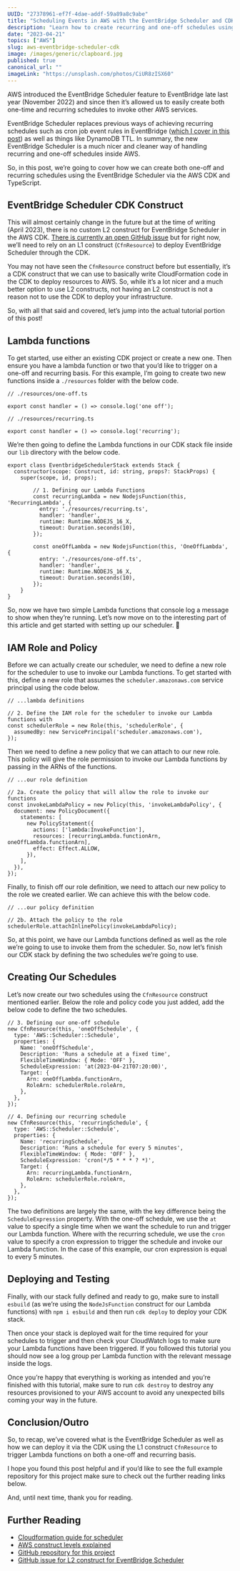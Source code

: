 ```yaml
---
UUID: "27378961-ef7f-4dae-addf-59a89a8c9abe"
title: "Scheduling Events in AWS with the EventBridge Scheduler and CDK"
description: "Learn how to create recurring and one-off schedules using the AWS EventBridge Scheduler using the AWS CDK and TypeScript."
date: "2023-04-21"
topics: ["AWS"]
slug: aws-eventbridge-scheduler-cdk
image: /images/generic/clapboard.jpg
published: true
canonical_url: ""
imageLink: "https://unsplash.com/photos/CiUR8zISX60"
---
```


AWS introduced the EventBridge Scheduler feature to EventBridge late last year (November 2022) and since then it’s allowed us to easily create both one-time and recurring schedules to invoke other AWS services.

EventBridge Scheduler replaces previous ways of achieving recurring schedules such as cron job event rules in EventBridge ([which I cover in this post](https://conermurphy.com/blog/scheduling-lambda-functions-with-cron-jobs-using-aws-cdk)) as well as things like DynamoDB TTL. In summary, the new EventBridge Scheduler is a much nicer and cleaner way of handling recurring and one-off schedules inside AWS.

So, in this post, we’re going to cover how we can create both one-off and recurring schedules using the EventBridge Scheduler via the AWS CDK and TypeScript.

## EventBridge Scheduler CDK Construct

This will almost certainly change in the future but at the time of writing (April 2023), there is no custom L2 construct for EventBridge Scheduler in the AWS CDK. [There is currently an open GitHub issue](https://github.com/aws/aws-cdk-rfcs/issues/474) but for right now, we’ll need to rely on an L1 construct (`CfnResource`) to deploy EventBridge Scheduler through the CDK.

You may not have seen the `CfnResource` construct before but essentially, it’s a CDK construct that we can use to basically write CloudFormation code in the CDK to deploy resources to AWS. So, while it’s a lot nicer and a much better option to use L2 constructs, not having an L2 construct is not a reason not to use the CDK to deploy your infrastructure.

So, with all that said and covered, let’s jump into the actual tutorial portion of this post!

## Lambda functions

To get started, use either an existing CDK project or create a new one. Then ensure you have a lambda function or two that you’d like to trigger on a one-off and recurring basis. For this example, I’m going to create two new functions inside a `./resources` folder with the below code.

```ts:[]:./resources/one-off.ts:TYPESCRIPT
// ./resources/one-off.ts

export const handler = () => console.log('one off');
```

```ts:[]:./resources/recurring.ts:TYPESCRIPT
// ./resources/recurring.ts

export const handler = () => console.log('recurring');
```

We’re then going to define the Lambda functions in our CDK stack file inside our `lib` directory with the below code.

```ts:[]:./lib/*-stack/.ts:TYPESCRIPT
export class EventbridgeSchedulerStack extends Stack {
  constructor(scope: Construct, id: string, props?: StackProps) {
    super(scope, id, props);

		// 1. Defining our Lambda Functions
		const recurringLambda = new NodejsFunction(this, 'RecurringLambda', {
		  entry: './resources/recurring.ts',
		  handler: 'handler',
		  runtime: Runtime.NODEJS_16_X,
		  timeout: Duration.seconds(10),
		});

		const oneOffLambda = new NodejsFunction(this, 'OneOffLambda', {
		  entry: './resources/one-off.ts',
		  handler: 'handler',
		  runtime: Runtime.NODEJS_16_X,
		  timeout: Duration.seconds(10),
		});
	}
}
```

So, now we have two simple Lambda functions that console log a message to show when they’re running. Let’s now move on to the interesting part of this article and get started with setting up our scheduler. 🤩

## IAM Role and Policy

Before we can actually create our scheduler, we need to define a new role for the scheduler to use to invoke our Lambda functions. To get started with this, define a new role that assumes the `scheduler.amazonaws.com` service principal using the code below.

```ts:[]:./lib/*-stack/.ts:TYPESCRIPT
// ...lambda definitions

// 2. Define the IAM role for the scheduler to invoke our Lambda functions with
const schedulerRole = new Role(this, 'schedulerRole', {
  assumedBy: new ServicePrincipal('scheduler.amazonaws.com'),
});
```

Then we need to define a new policy that we can attach to our new role. This policy will give the role permission to invoke our Lambda functions by passing in the ARNs of the functions.

```ts:[]:./lib/*-stack/.ts:TYPESCRIPT
// ...our role definition

// 2a. Create the policy that will allow the role to invoke our functions
const invokeLambdaPolicy = new Policy(this, 'invokeLambdaPolicy', {
  document: new PolicyDocument({
    statements: [
      new PolicyStatement({
        actions: ['lambda:InvokeFunction'],
        resources: [recurringLambda.functionArn, oneOffLambda.functionArn],
        effect: Effect.ALLOW,
      }),
    ],
  }),
});
```

Finally, to finish off our role definition, we need to attach our new policy to the role we created earlier. We can achieve this with the below code.

```ts:[]:./lib/*-stack/.ts:TYPESCRIPT
// ...our policy definition

// 2b. Attach the policy to the role
schedulerRole.attachInlinePolicy(invokeLambdaPolicy);
```

So, at this point, we have our Lambda functions defined as well as the role we’re going to use to invoke them from the scheduler. So, now let’s finish our CDK stack by defining the two schedules we’re going to use.

## Creating Our Schedules

Let’s now create our two schedules using the `CfnResource` construct mentioned earlier. Below the role and policy code you just added, add the below code to define the two schedules.

```ts:[]:./lib/*-stack/.ts:TYPESCRIPT
// 3. Defining our one-off schedule
new CfnResource(this, 'oneOffSchedule', {
  type: 'AWS::Scheduler::Schedule',
  properties: {
    Name: 'oneOffSchedule',
    Description: 'Runs a schedule at a fixed time',
    FlexibleTimeWindow: { Mode: 'OFF' },
    ScheduleExpression: 'at(2023-04-21T07:20:00)',
    Target: {
      Arn: oneOffLambda.functionArn,
      RoleArn: schedulerRole.roleArn,
    },
  },
});

// 4. Defining our recurring schedule
new CfnResource(this, 'recurringSchedule', {
  type: 'AWS::Scheduler::Schedule',
  properties: {
    Name: 'recurringSchedule',
    Description: 'Runs a schedule for every 5 minutes',
    FlexibleTimeWindow: { Mode: 'OFF' },
    ScheduleExpression: 'cron(*/5 * * * ? *)',
    Target: {
      Arn: recurringLambda.functionArn,
      RoleArn: schedulerRole.roleArn,
    },
  },
});
```

The two definitions are largely the same, with the key difference being the `ScheduleExpression` property. With the one-off schedule, we use the `at` value to specify a single time when we want the schedule to run and trigger our Lambda function. Where with the recurring schedule, we use the `cron` value to specify a cron expression to trigger the schedule and invoke our Lambda function. In the case of this example, our cron expression is equal to every 5 minutes.

## Deploying and Testing

Finally, with our stack fully defined and ready to go, make sure to install `esbuild` (as we’re using the `NodeJsFunction` construct for our Lambda functions) with `npm i esbuild` and then run `cdk deploy` to deploy your CDK stack.

Then once your stack is deployed wait for the time required for your schedules to trigger and then check your CloudWatch logs to make sure your Lambda functions have been triggered. If you followed this tutorial you should now see a log group per Lambda function with the relevant message inside the logs.

Once you’re happy that everything is working as intended and you’re finished with this tutorial, make sure to run `cdk destroy` to destroy any resources provisioned to your AWS account to avoid any unexpected bills coming your way in the future.

## Conclusion/Outro

So, to recap, we’ve covered what is the EventBridge Scheduler as well as how we can deploy it via the CDK using the L1 construct `CfnResource` to trigger Lambda functions on both a one-off and recurring basis.

I hope you found this post helpful and if you’d like to see the full example repository for this project make sure to check out the further reading links below.

And, until next time, thank you for reading.

## Further Reading

- [Cloudformation guide for scheduler](https://docs.aws.amazon.com/AWSCloudFormation/latest/UserGuide/aws-resource-scheduler-schedule.html)
- [AWS construct levels explained](https://docs.aws.amazon.com/cdk/v2/guide/constructs.html#constructs_lib)
- [GitHub repository for this project](https://github.com/conermurphy/cdk-tutorials/tree/main/eventbridge-scheduler)
- [GitHub issue for L2 construct for EventBridge Scheduler](https://github.com/aws/aws-cdk-rfcs/issues/474)
